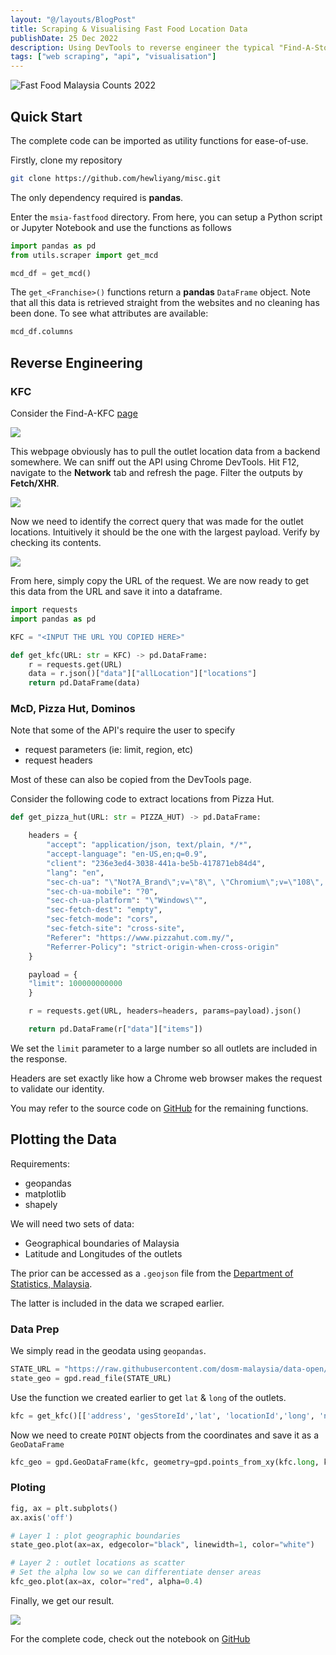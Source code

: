 ```yaml
---
layout: "@/layouts/BlogPost"
title: Scraping & Visualising Fast Food Location Data
publishDate: 25 Dec 2022
description: Using DevTools to reverse engineer the typical "Find-A-Store" section of websites like McDonalds, KFC, Pizza Hut and then plotting the resulting data.
tags: ["web scraping", "api", "visualisation"]
---
```



<Image 
	src={fastfoodGif}
	alt="Fast Food Malaysia Counts 2022"
	class="mb-3 rounded-3xl"
	format="webp"
/>

## Quick Start

The complete code can be imported as utility functions for ease-of-use. 

Firstly, clone my repository

```bash
git clone https://github.com/hewliyang/misc.git
```
The only dependency required is **pandas**.

Enter the `msia-fastfood` directory. From here, you can setup a Python script or Jupyter Notebook and use the functions as follows

```python
import pandas as pd
from utils.scraper import get_mcd

mcd_df = get_mcd()
```

The `get_<Franchise>()` functions return a **pandas** `DataFrame` object. Note that all this data is retrieved straight from the websites and
no cleaning has been done. To see what attributes are available:

```python
mcd_df.columns
```

## Reverse Engineering

### KFC

Consider the Find-A-KFC [page](https://kfc.com.my/find-my-kfc)

<Image 
	src={findAKFC}
	class="mb-3"
	format="webp"
/>

This webpage obviously has to pull the outlet location data from a backend somewhere. We can sniff out the API using Chrome DevTools. 
Hit F12, navigate to the **Network** tab and refresh the page. Filter the outputs by **Fetch/XHR**.

<Image 
	src={devTools}
	class="mb-3"
	format="webp"
/>

Now we need to identify the correct query that was made for the outlet locations. Intuitively it should be the one with the largest
payload. Verify by checking its contents.

<Image 
	src={devTools2}
	class="mb-3"
	format="webp"
/>

From here, simply copy the URL of the request. We are now ready to get this data from the URL and save it into a dataframe.

```python
import requests
import pandas as pd

KFC = "<INPUT THE URL YOU COPIED HERE>"

def get_kfc(URL: str = KFC) -> pd.DataFrame:
    r = requests.get(URL)
    data = r.json()["data"]["allLocation"]["locations"]
    return pd.DataFrame(data)
```

### McD, Pizza Hut, Dominos

Note that some of the API's require the user to specify
- request parameters (ie: limit, region, etc)
- request headers

Most of these can also be copied from the DevTools page. 

Consider the following code to extract locations from Pizza Hut.

```python
def get_pizza_hut(URL: str = PIZZA_HUT) -> pd.DataFrame:

    headers = {
        "accept": "application/json, text/plain, */*",
        "accept-language": "en-US,en;q=0.9",
        "client": "236e3ed4-3038-441a-be5b-417871eb84d4",
        "lang": "en",
        "sec-ch-ua": "\"Not?A_Brand\";v=\"8\", \"Chromium\";v=\"108\", \"Google Chrome\";v=\"108\"",
        "sec-ch-ua-mobile": "?0",
        "sec-ch-ua-platform": "\"Windows\"",
        "sec-fetch-dest": "empty",
        "sec-fetch-mode": "cors",
        "sec-fetch-site": "cross-site",
        "Referer": "https://www.pizzahut.com.my/",
        "Referrer-Policy": "strict-origin-when-cross-origin"
    }

    payload = {
    "limit": 100000000000
    }

    r = requests.get(URL, headers=headers, params=payload).json()

    return pd.DataFrame(r["data"]["items"])
```

We set the `limit` parameter to a large number so all outlets are included in the response.

Headers are set exactly like how a Chrome web browser makes the request to validate our identity.

You may refer to the source code on [GitHub](https://github.com/hewliyang/misc/blob/main/msia-fastfood/utils/scraper.py) for the remaining functions.

## Plotting the Data

Requirements:
- geopandas
- matplotlib
- shapely

We will need two sets of data:
- Geographical boundaries of Malaysia
- Latitude and Longitudes of the outlets

The prior can be accessed as a `.geojson` file from the [Department of Statistics, Malaysia]("https://raw.githubusercontent.com/dosm-malaysia/data-open/main/datasets/geodata/administrative_1_state.geojson").

The latter is included in the data we scraped earlier.

### Data Prep

We simply read in the geodata using `geopandas`.

```python
STATE_URL = "https://raw.githubusercontent.com/dosm-malaysia/data-open/main/datasets/geodata/administrative_1_state.geojson"
state_geo = gpd.read_file(STATE_URL)
```

Use the function we created earlier to get `lat` & `long` of the outlets.
```python
kfc = get_kfc()[['address', 'gesStoreId','lat', 'locationId','long', 'name', 'state']]
```

Now we need to create `POINT` objects from the coordinates and save it as a `GeoDataFrame`

```python
kfc_geo = gpd.GeoDataFrame(kfc, geometry=gpd.points_from_xy(kfc.long, kfc.lat))
```

### Ploting


```python
fig, ax = plt.subplots()
ax.axis('off')

# Layer 1 : plot geographic boundaries
state_geo.plot(ax=ax, edgecolor="black", linewidth=1, color="white")

# Layer 2 : outlet locations as scatter
# Set the alpha low so we can differentiate denser areas
kfc_geo.plot(ax=ax, color="red", alpha=0.4)
```

Finally, we get our result.

<Image 
	src={kfcPlot}
	class="mb-3"
	format="webp"
/>

For the complete code, check out the notebook on [GitHub](https://github.com/hewliyang/misc/blob/main/msia-fastfood/dev.ipynb)




